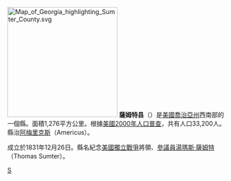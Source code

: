{{noteTA
|T=zh-hans:萨姆特县 (佐治亚州);zh-hk:薩姆特縣 (喬治亞州);zh-tw:薩姆特郡 (喬治亞州);
|1=zh-hans:县;zh-hk:縣;zh-tw:郡;
}}

{{Otheruses|薩姆特縣|subject=美國喬治亞州的一個縣|other=同名的縣}}
[[File:Map_of_Georgia_highlighting_Sumter_County.svg|250px]]
'''薩姆特县'''（{{lang-en|Sumter County}}）是[[美國|美國]][[喬治亞州|喬治亞州]]西南部的一個縣。面積1,276平方公里。根據[[美國2000年人口普查|美國2000年人口普查]]，共有人口33,200人。縣治[[阿梅里克斯_(喬治亞州)|阿梅里克斯]]（Americus）。

成立於1831年12月26日。縣名紀念[[美國獨立戰爭|美國獨立戰爭]]將領、[[美國參議院|參議員]][[湯瑪斯·薩姆特|湯瑪斯·薩姆特]]（Thomas Sumter）。

{{薩姆特縣 (喬治亞州)}}
{{佐治亚州}}

[[Category:佐治亚州行政区划|S]]